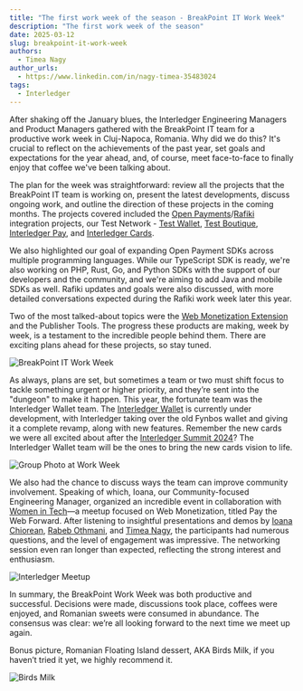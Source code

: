 ```yaml
---
title: "The first work week of the season - BreakPoint IT Work Week"
description: "The first work week of the season"
date: 2025-03-12
slug: breakpoint-it-work-week
authors:
  - Timea Nagy
author_urls:
  - https://www.linkedin.com/in/nagy-timea-35483024
tags:
  - Interledger
---
```


After shaking off the January blues, the Interledger Engineering Managers and Product Managers gathered with the BreakPoint IT team for a productive work week in Cluj-Napoca, Romania.
Why did we do this? It's crucial to reflect on the achievements of the past year, set goals and expectations for the year ahead, and, of course, meet face-to-face to finally enjoy that coffee we've been talking about.

The plan for the week was straightforward: review all the projects that the BreakPoint IT team is working on, present the latest developments, discuss ongoing work, and outline the direction of these projects in the coming months.
The projects covered included the [Open Payments](https://openpayments.dev/)/[Rafiki](https://rafiki.dev/) integration projects, our Test Network - [Test Wallet](https://wallet.interledger-test.dev/), [Test Boutique](https://boutique.interledger-test.dev/), [Interledger Pay](https://interledgerpay.com/), and [Interledger Cards](https://wallet.interledger.cards/).

We also highlighted our goal of expanding Open Payment SDKs across multiple programming languages. While our TypeScript SDK is ready, we're also working on PHP, Rust, Go, and Python SDKs with the support of our developers and the community, and we're aiming to add Java and mobile SDKs as well.
Rafiki updates and goals were also discussed, with more detailed conversations expected during the Rafiki work week later this year.

Two of the most talked-about topics were the [Web Monetization Extension](https://webmonetization.org/) and the Publisher Tools.
The progress these products are making, week by week, is a testament to the incredible people behind them. There are exciting plans ahead for these projects, so stay tuned.

![BreakPoint IT Work Week](/developers/img/blog/2025-03-12/bp-ww.jpg)

As always, plans are set, but sometimes a team or two must shift focus to tackle something urgent or higher priority, and they’re sent into the "dungeon" to make it happen.
This year, the fortunate team was the Interledger Wallet team. The [Interledger Wallet](https://interledger.app/) is currently under development, with Interledger taking over the old Fynbos wallet and giving it a complete revamp, along with new features.
Remember the new cards we were all excited about after the [Interledger Summit 2024](https://interledger.org/summit)?
The Interledger Wallet team will be the ones to bring the new cards vision to life.

![Group Photo at Work Week](/developers/img/blog/2025-03-12/bp-ww-group.jpg)

We also had the chance to discuss ways the team can improve community involvement.
Speaking of which, Ioana, our Community-focused Engineering Manager, organized an incredible event in collaboration with [Women in Tech](https://www.womenintechcluj.com/)—a meetup focused on Web Monetization, titled Pay the Web Forward.
After listening to insightful presentations and demos by [Ioana Chiorean](https://interledger.org/team/ioana-chiorean), [Rabeb Othmani](https://interledger.org/team/rabeb-othmani), and [Timea Nagy](https://interledger.org/team/timea-nagy), the participants had numerous questions, and the level of engagement was impressive.
The networking session even ran longer than expected, reflecting the strong interest and enthusiasm.

![Interledger Meetup](/developers/img/blog/2025-03-12/bp-ww-wt.jpg)

In summary, the BreakPoint Work Week was both productive and successful. Decisions were made, discussions took place, coffees were enjoyed, and Romanian sweets were consumed in abundance.
The consensus was clear: we’re all looking forward to the next time we meet up again.

Bonus picture, Romanian Floating Island dessert, AKA Birds Milk, if you haven’t tried it yet, we highly recommend it.

![Birds Milk](/developers/img/blog/2025-03-12/bp-ww-bm.jpg)
